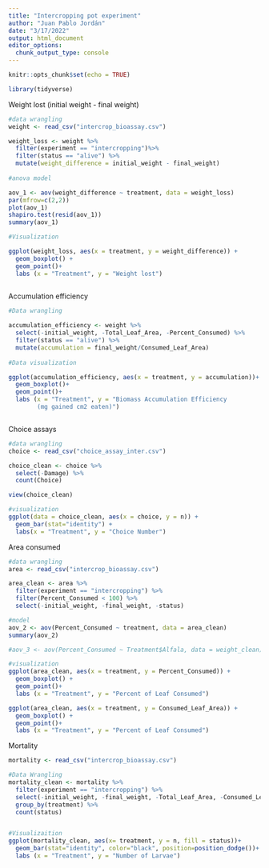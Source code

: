 ```yaml
---
title: "Intercropping pot experiment"
author: "Juan Pablo Jordán"
date: "3/17/2022"
output: html_document
editor_options: 
  chunk_output_type: console
---
```


```r
knitr::opts_chunk$set(echo = TRUE)
```

```r
library(tidyverse)

```

Weight lost (initial weight - final weight)
```r

#data wrangling
weight <- read_csv("intercrop_bioassay.csv")

weight_loss <- weight %>% 
  filter(experiment == "intercropping")%>% 
  filter(status == "alive") %>% 
  mutate(weight_difference = initial_weight - final_weight) 
  
#anova model

aov_1 <- aov(weight_difference ~ treatment, data = weight_loss)
par(mfrow=c(2,2))
plot(aov_1)
shapiro.test(resid(aov_1))
summary(aov_1)

#Visualization

ggplot(weight_loss, aes(x = treatment, y = weight_difference)) +
  geom_boxplot() +
  geom_point()+
  labs (x = "Treatment", y = "Weight lost")
  

```


Accumulation efficiency

```r

#Data wrangling

accumulation_efficiency <- weight %>% 
  select(-initial_weight, -Total_Leaf_Area, -Percent_Consumed) %>% 
  filter(status == "alive") %>% 
  mutate(accumulation = final_weight/Consumed_Leaf_Area)
  
#Data visualization

ggplot(accumulation_efficiency, aes(x = treatment, y = accumulation))+
  geom_boxplot()+
  geom_point()+
  labs (x = "Treatment", y = "Biomass Accumulation Efficiency
        (mg gained cm2 eaten)")



```

Choice assays
```r
#data wrangling
choice <- read_csv("choice_assay_inter.csv")

choice_clean <- choice %>% 
  select(-Damage) %>%
  count(Choice) 

view(choice_clean)

#visualization
ggplot(data = choice_clean, aes(x = choice, y = n)) +
  geom_bar(stat="identity") +
  labs(x = "Treatment", y = "Choice Number")

```

Area consumed

```r

#data wrangling
area <- read_csv("intercrop_bioassay.csv")

area_clean <- area %>% 
  filter(experiment == "intercropping") %>%
  filter(Percent_Consumed < 100) %>% 
  select(-initial_weight, -final_weight, -status) 

#model
aov_2 <- aov(Percent_Consumed ~ treatment, data = area_clean)
summary(aov_2)

#aov_3 <- aov(Percent_Consumed ~ Treatment$Alfala, data = weight_clean)

#visualization
ggplot(area_clean, aes(x = treatment, y = Percent_Consumed)) +
  geom_boxplot() +
  geom_point()+
  labs (x = "Treatment", y = "Percent of Leaf Consumed")

ggplot(area_clean, aes(x = treatment, y = Consumed_Leaf_Area)) +
  geom_boxplot() +
  geom_point()+
  labs (x = "Treatment", y = "Percent of Leaf Consumed")

```


Mortality
```r
mortality <- read_csv("intercrop_bioassay.csv")

#Data Wrangling
mortality_clean <- mortality %>% 
  filter(experiment == "intercropping") %>% 
  select(-initial_weight, -final_weight, -Total_Leaf_Area, -Consumed_Leaf_Area, -Percent_Consumed) %>% 
  group_by(treatment) %>% 
  count(status)


#Visualizaition 
ggplot(mortality_clean, aes(x= treatment, y = n, fill = status))+
  geom_bar(stat="identity", color="black", position=position_dodge())+
  labs (x = "Treatment", y = "Number of Larvae")

```

